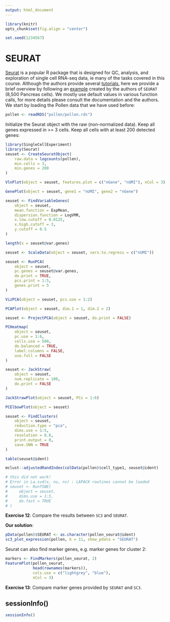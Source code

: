 ```yaml
---
output: html_document
---
```


```r
library(knitr)
opts_chunk$set(fig.align = "center")
```

```r
set.seed(1234567)
```

# SEURAT

[Seurat](http://satijalab.org/seurat/) is a popular R package that is designed for QC, analysis, and exploration of single cell RNA-seq data, ie many of the tasks covered in this course. Although the authors provide several [tutorials](http://satijalab.org/seurat/get_started.html), here we provide a brief overview by following an [example](http://satijalab.org/seurat/get_started.html) created by the authors of `SEURAT` (8,500 Pancreas cells). We mostly use default values in various function calls, for more details please consult the documentation and the authors. We start by loading the Pollen data that we have used before:
```r
pollen <- readRDS("pollen/pollen.rds")
```

Initialize the Seurat object with the raw (non-normalized data).  Keep all genes expressed in >= 3 cells. Keep all cells with at least 200 detected genes:
```r
library(SingleCellExperiment)
library(Seurat)
seuset <- CreateSeuratObject(
    raw.data = logcounts(pollen), 
    min.cells = 3, 
    min.genes = 200
)

VlnPlot(object = seuset, features.plot = c("nGene", "nUMI"), nCol = 3)

GenePlot(object = seuset, gene1 = "nUMI", gene2 = "nGene")

seuset <- FindVariableGenes(
    object = seuset, 
    mean.function = ExpMean, 
    dispersion.function = LogVMR, 
    x.low.cutoff = 0.0125, 
    x.high.cutoff = 3, 
    y.cutoff = 0.5
)

length(x = seuset@var.genes)

seuset <- ScaleData(object = seuset, vars.to.regress = c("nUMI"))

seuset <- RunPCA(
    object = seuset, 
    pc.genes = seuset@var.genes, 
    do.print = TRUE, 
    pcs.print = 1:5, 
    genes.print = 5
)

VizPCA(object = seuset, pcs.use = 1:2)

PCAPlot(object = seuset, dim.1 = 1, dim.2 = 2)

seuset <- ProjectPCA(object = seuset, do.print = FALSE)

PCHeatmap(
    object = seuset, 
    pc.use = 1:6, 
    cells.use = 500, 
    do.balanced = TRUE, 
    label.columns = FALSE,
    use.full = FALSE
)

seuset <- JackStraw(
    object = seuset, 
    num.replicate = 100, 
    do.print = FALSE
)

JackStrawPlot(object = seuset, PCs = 1:6)

PCElbowPlot(object = seuset)

seuset <- FindClusters(
    object = seuset, 
    reduction.type = "pca", 
    dims.use = 1:5, 
    resolution = 0.6, 
    print.output = 0, 
    save.SNN = TRUE
)

table(seuset@ident)

mclust::adjustedRandIndex(colData(pollen)$cell_type1, seuset@ident)

# this did not work!
# Error in La.svd(x, nu, nv) : LAPACK routines cannot be loaded
# seuset <- RunTSNE(
#     object = seuset, 
#     dims.use = 1:5, 
#     do.fast = TRUE
# )
```

__Exercise 12__: Compare the results between `SC3` and `SEURAT`.

__Our solution__:
```r
pData(pollen)$SEURAT <- as.character(pollen_seurat@ident)
sc3_plot_expression(pollen, k = 11, show_pdata = "SEURAT")
```


Seurat can also find marker genes, e.g. marker genes for cluster 2:
```r
markers <- FindMarkers(pollen_seurat, 2)
FeaturePlot(pollen_seurat, 
            head(rownames(markers)), 
            cols.use = c("lightgrey", "blue"), 
            nCol = 3)
```

__Exercise 13__: Compare marker genes provided by `SEURAT` and `SC3`.

## sessionInfo()

```r
sessionInfo()
```
